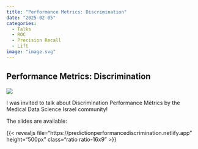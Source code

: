 ```yaml
---
title: "Performance Metrics: Discrimination"
date: "2025-02-05"
categories: 
  - Talks
  - ROC
  - Precision Recall
  - Lift
image: "image.svg"
---
```


## Performance Metrics: Discrimination

![](medsannouncement.png)

I was invited to talk about Discrimination Performance Metrics by the Medical Data Science Israel community!

The slides are available:

{{< revealjs file="https://predictionperformancediscrimination.netlify.app" height="500px" class="ratio ratio-16x9" >}}
